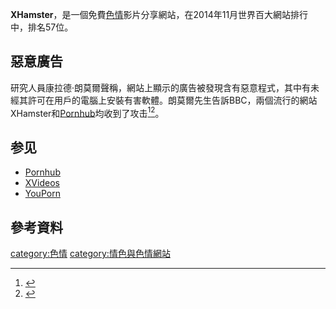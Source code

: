 {{Infobox website
| name = xHamster
| logo = XHamster logo.svg
| url = {{URL|xhamster.com}}
| type = 色情[[影片分享網站|影片分享網站]]
| registration = 可選
| language = [[英語|英語]]、[[德語|德語]]、[[法語|法語]]、[[西班牙語|西班牙語]]、[[意大利語|意大利語]]、[[葡萄牙語|葡萄牙語]]、[[波蘭語|波蘭語]]、[[俄語|俄語]]、[[日語|日語]]、[[荷蘭語|荷蘭語]]
| content_license = 免费色情
| owner = Hammy Media Ltd<ref name=TNW-BW>{{cite web|url=https://thenextweb.com/insider/2016/03/03/the-almost-invisible-men-and-women-behind-the-worlds-largest-porn-sites/|title=The (almost) invisible men and women behind the world’s largest porn sites|website=The Next Web|date=3 March 2016|author=Ben Woods|accessdate=2019-09-27|archive-date=2017-12-30|archive-url=https://web.archive.org/web/20171230234142/https://thenextweb.com/insider/2016/03/03/the-almost-invisible-men-and-women-behind-the-worlds-largest-porn-sites/|dead-url=no}}</ref> 
| alexa = {{decrease}} 61<ref>{{cite web|url=http://www.alexa.com/siteinfo/xhamster.com|title=XHamster Traffic, Demographics and Competitors|work=[[Alexa_Internet|Alexa Internet]]|accessdate=21 August 2019|archive-date=2016-03-19|archive-url=https://web.archive.org/web/20160319035430/http://www.alexa.com/siteinfo/xhamster.com|dead-url=no}}</ref> （{{small|2019年8月}}）
| launch_date = {{start date and age|2007|4|2}}
|location = [[利马索尔|利马索尔]]        
| country = {{flag|Cyprus}}
| current_status = 營運中
}}
'''XHamster'''，是一個免費[[色情|色情]]影片分享網站，在2014年11月世界百大網站排行中，排名57位。

==惡意廣告==
研究人員康拉德·朗莫爾聲稱，網站上顯示的廣告被發現含有惡意程式，其中有未經其許可在用戶的電腦上安裝有害軟體。朗莫爾先生告訴BBC，兩個流行的網站XHamster和[[Pornhub|Pornhub]]均收到了攻击<ref>{{cite web|last1=Anderson|first1=Steve|title=Popular porn websites 'host adverts with malware'|url=https://www.independent.co.uk/life-style/gadgets-and-tech/news/popular-porn-websites-host-adverts-with-malware-8568608.html|publisher=[[Independent.co.uk|Independent.co.uk]]|accessdate=13 August 2016|archive-date=2014-11-22|archive-url=https://web.archive.org/web/20141122182353/http://www.independent.co.uk/life-style/gadgets-and-tech/news/popular-porn-websites-host-adverts-with-malware-8568608.html|dead-url=no}}</ref><ref>{{cite web|last1=Lee|first1=David|title=Top porn sites 'pose growing malware risk' to users|url=https://www.bbc.com/news/technology-22093141|publisher=[[BBC|BBC]]|accessdate=13 August 2016|archive-date=2022-05-03|archive-url=https://web.archive.org/web/20220503234610/https://www.bbc.com/news/technology-22093141}}</ref>。

==参见==
{{colbegin|3}}
* [[Pornhub|Pornhub]]
* [[XVideos|XVideos]]
* [[YouPorn|YouPorn]]
{{colend}}

==參考資料==
{{Reflist}}

{{色情视频数字分发和共享平台}}
[[category:色情|category:色情]]
[[category:情色與色情網站|category:情色與色情網站]]